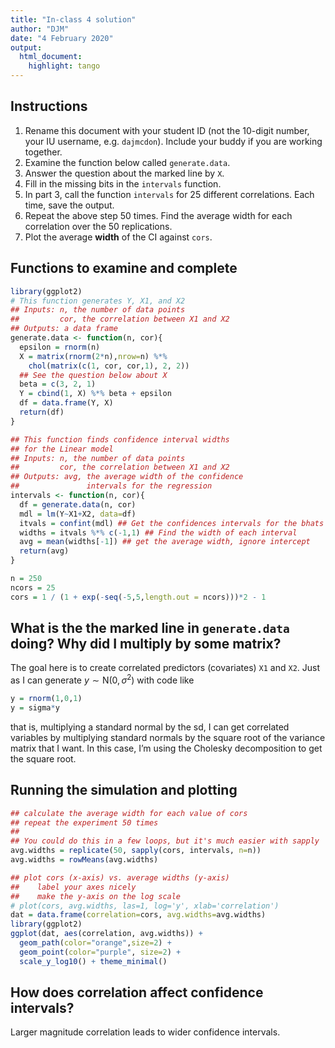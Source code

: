 ```yaml
---
title: "In-class 4 solution"
author: "DJM"
date: "4 February 2020"
output: 
  html_document:
    highlight: tango
---
```


## Instructions

1. Rename this document with your student ID (not the 10-digit number, your IU username, e.g. `dajmcdon`). Include your buddy if you are working together.
1. Examine the function below called `generate.data`.
1. Answer the question about the marked line by `X`.
1. Fill in the missing bits in the `intervals` function.
1. In part 3, call the function `intervals` for 25 different correlations. Each time, save the output.
1. Repeat the above step 50 times. Find the average width for each correlation over the 50 replications.
1. Plot the average __width__ of the CI against `cors`.



## Functions to examine and complete

```r
library(ggplot2)
# This function generates Y, X1, and X2
## Inputs: n, the number of data points
##         cor, the correlation between X1 and X2
## Outputs: a data frame
generate.data <- function(n, cor){
  epsilon = rnorm(n)
  X = matrix(rnorm(2*n),nrow=n) %*% 
    chol(matrix(c(1, cor, cor,1), 2, 2))
  ## See the question below about X
  beta = c(3, 2, 1)
  Y = cbind(1, X) %*% beta + epsilon
  df = data.frame(Y, X)
  return(df)
}

## This function finds confidence interval widths 
## for the Linear model
## Inputs: n, the number of data points
##         cor, the correlation between X1 and X2
## Outputs: avg, the average width of the confidence 
##               intervals for the regression
intervals <- function(n, cor){
  df = generate.data(n, cor) 
  mdl = lm(Y~X1+X2, data=df)
  itvals = confint(mdl) ## Get the confidences intervals for the bhats (95%)
  widths = itvals %*% c(-1,1) ## Find the width of each interval
  avg = mean(widths[-1]) ## get the average width, ignore intercept
  return(avg)
}

n = 250
ncors = 25
cors = 1 / (1 + exp(-seq(-5,5,length.out = ncors)))*2 - 1
```

## What is the the marked line in `generate.data` doing? Why did I multiply by some matrix?

The goal here is to create correlated predictors (covariates) `X1` and `X2`.
Just as I can generate $y\sim \mathrm{N}(0,\sigma^2)$ with code like
```r
y = rnorm(1,0,1)
y = sigma*y
```
that is, multiplying a standard normal by the sd,
I can get correlated variables by multiplying standard normals by the square root
of the variance matrix that I want. In this case, I'm using the Cholesky decomposition to
get the square root.

## Running the simulation and plotting

```r
## calculate the average width for each value of cors
## repeat the experiment 50 times
## 
## You could do this in a few loops, but it's much easier with sapply
avg.widths = replicate(50, sapply(cors, intervals, n=n))
avg.widths = rowMeans(avg.widths)

## plot cors (x-axis) vs. average widths (y-axis)
##    label your axes nicely
##    make the y-axis on the log scale
# plot(cors, avg.widths, las=1, log='y', xlab='correlation')
dat = data.frame(correlation=cors, avg.widths=avg.widths)
library(ggplot2)
ggplot(dat, aes(correlation, avg.widths)) + 
  geom_path(color="orange",size=2) +
  geom_point(color="purple", size=2) + 
  scale_y_log10() + theme_minimal()
```

## How does correlation affect confidence intervals?

Larger magnitude correlation leads to wider confidence intervals.